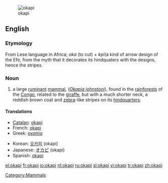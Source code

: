 [[Image:Okapi2.jpg|thumb|okapi]]
==English==

===Etymology===
From Lese language in Africa; ''oka'' (to cut) + ''kpi''(a kind of arrow design of the Efe, from the myth that it decorates its hindquaters with the designs, hence the stripes.

===Noun===
{{wikipedia}}
{{en-noun}}

# a large [[ruminant]] [[mammal]], (''[[Okapia johnstoni]]''), found in the [[rainforest]]s of the [[Congo]], related to the [[giraffe]], but with a much shorter neck, a reddish brown coat and [[zebra]]-like stripes on its [[hindquarters]].

====Translations====
{{top}}
*[[Catalan]]: [[okapi]]
*French: [[okapi]] {{m}}
*Greek: [[οκαπία]]
{{mid}}
*Korean: [[오카피]] (okapi)
*Japanese: [[オカピ]] (okapi)
*Spanish: [[okapi]]
{{bottom}}

[[Category:Mammals]]

[[el:okapi]]
[[fr:okapi]]
[[io:okapi]]
[[nl:okapi]]
[[ru:okapi]]
[[sl:okapi]]
[[vi:okapi]]
[[tr:okapi]]
[[zh:okapi]]